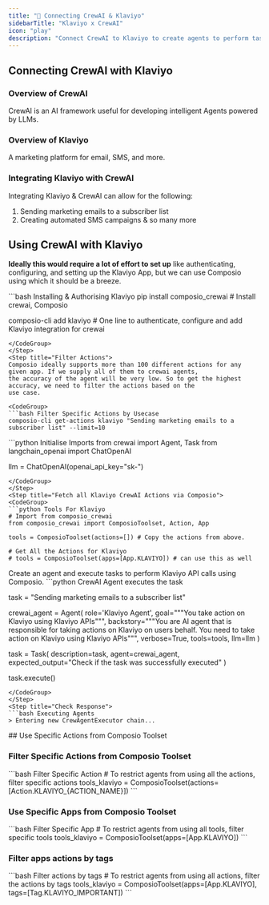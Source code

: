 ```yaml
---
title: "🚀 Connecting CrewAI & Klaviyo"
sidebarTitle: "Klaviyo x CrewAI"
icon: "play"
description: "Connect CrewAI to Klaviyo to create agents to perform tasks using natural language"
---
```


## Connecting CrewAI with Klaviyo

### Overview of CrewAI

CrewAI is an AI framework useful for developing intelligent Agents powered by LLMs.

### Overview of Klaviyo

A marketing platform for email, SMS, and more.

### Integrating Klaviyo with CrewAI

Integrating Klaviyo & CrewAI can allow for the following:

1. Sending marketing emails to a subscriber list
2. Creating automated SMS campaigns
& so many more

## Using CrewAI with Klaviyo

<Steps>
<Step title="Setting Up the Environment">

**Ideally this would require a lot of effort to set up** like authenticating, configuring, and setting up the Klaviyo App, but we can use Composio using which it should be a breeze.

<CodeGroup>
```bash Installing & Authorising Klaviyo
pip install composio_crewai # Install crewai, Composio 

composio-cli add klaviyo # One line to authenticate, configure and add Klaviyo integration for crewai
```
</CodeGroup>
</Step>
<Step title="Filter Actions">
Composio ideally supports more than 100 different actions for any given app. If we supply all of them to crewai agents, 
the accuracy of the agent will be very low. So to get the highest accuracy, we need to filter the actions based on the 
use case.

<CodeGroup>
```bash Filter Specific Actions by Usecase
composio-cli get-actions klaviyo "Sending marketing emails to a subscriber list" --limit=10
```
</CodeGroup>

</Step>
<Step title="Import Base Packages">

<CodeGroup>
```python Initialise Imports
from crewai import Agent, Task
from langchain_openai import ChatOpenAI

llm = ChatOpenAI(openai_api_key="sk-<OPENAI KEY>")
```
</CodeGroup>
</Step>
<Step title="Fetch all Klaviyo CrewAI Actions via Composio">
<CodeGroup>
```python Tools For Klaviyo
# Import from composio_crewai
from composio_crewai import ComposioToolset, Action, App

tools = ComposioToolset(actions=[]) # Copy the actions from above. 

# Get All the Actions for Klaviyo
# tools = ComposioToolset(apps=[App.KLAVIYO]) # can use this as well
```
</CodeGroup>
</Step>
<Step title="Execute the Agent">
Create an agent and execute tasks to perform Klaviyo API calls using Composio. 
<CodeGroup>
```python CrewAI Agent executes the task

task = "Sending marketing emails to a subscriber list"

crewai_agent = Agent(
    role='Klaviyo Agent',
    goal="""You take action on Klaviyo using Klaviyo APIs""",
    backstory="""You are AI agent that is responsible for taking actions on Klaviyo on users behalf. You need to take action on Klaviyo using Klaviyo APIs""",
    verbose=True,
    tools=tools,
    llm=llm
)

task = Task(
    description=task,
    agent=crewai_agent,
    expected_output="Check if the task was successfully executed"
)

task.execute()
```
</CodeGroup>
</Step>
<Step title="Check Response">
```bash Executing Agents
> Entering new CrewAgentExecutor chain...
```
</Step>
</Steps>
## Use Specific Actions from Composio Toolset

### Filter Specific Actions from Composio Toolset

<CodeGroup>
```bash Filter Specific Action
# To restrict agents from using all the actions, filter specific actions
tools_klaviyo = ComposioToolset(actions=[Action.KLAVIYO_{ACTION_NAME}])
```
</CodeGroup>

### Use Specific Apps from Composio Toolset
<CodeGroup>
```bash Filter Specific App
# To restrict agents from using all tools, filter specific tools
tools_klaviyo = ComposioToolset(apps=[App.KLAVIYO])
```
</CodeGroup>

### Filter apps actions by tags 
<CodeGroup>
```bash Filter actions by tags
# To restrict agents from using all actions, filter the actions by tags
tools_klaviyo = ComposioToolset(apps=[App.KLAVIYO], tags=[Tag.KLAVIYO_IMPORTANT])
```
</CodeGroup>